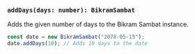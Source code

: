 ### `addDays(days: number): BikramSambat`

Adds the given number of days to the Bikram Sambat instance.

```jsx
const date = new BikramSambat("2078-05-15");
date.addDays(10); // Adds 10 days to the date
```
